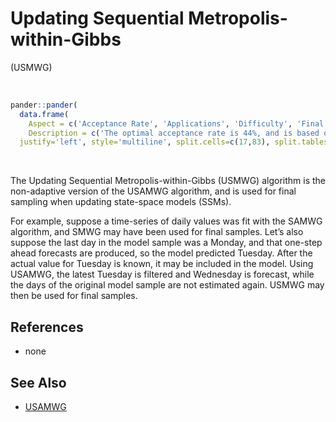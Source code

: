 # <a name='usmwg'>Updating Sequential Metropolis-within-Gibbs</a>

(<a name='usmwg'>USMWG</a>)

<br>
```r
pander::pander(
  data.frame(
    Aspect = c('Acceptance Rate', 'Applications', 'Difficulty', 'Final Algorithm?', 'Proposal'),
    Description = c('The optimal acceptance rate is 44%, and is based on the univariate normality of each marginal posterior distribution. The observed acceptance rate may be suitable in the interval [15%,50%].', 'This algorithm is applicable with state-space models (SSMs), including dynamic linear models (DLMs).','This algorithm is relatively easy for a beginner when the proposal variance has been tuned with the USAMWG algorithm. Otherwise, it may be tedious for the user to tune the proposal variance.','Yes.', 'Componentwise.')),
  justify='left', style='multiline', split.cells=c(17,83), split.tables=Inf)
```

<br>

The Updating Sequential Metropolis-within-Gibbs (USMWG) algorithm is the non-adaptive version of the USAMWG algorithm, and is used for final sampling when updating state-space models (SSMs).

For example, suppose a time-series of daily values was fit with the SAMWG algorithm, and SMWG may have been used for final samples. Let's also suppose the last day in the model sample was a Monday, and that one-step ahead forecasts are produced, so the model predicted Tuesday. After the actual value for Tuesday is known, it may be included in the model. Using USAMWG, the latest Tuesday is filtered and Wednesday is forecast, while the days of the original model sample are not estimated again. USMWG may then be used for final samples.


## References

- none

## See Also

- [USAMWG](#usamwg)

